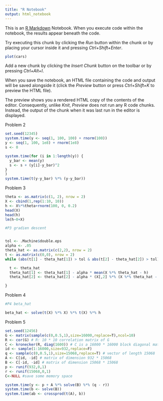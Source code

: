 ```yaml
---
title: "R Notebook"
output: html_notebook
---
```


This is an [R Markdown](http://rmarkdown.rstudio.com) Notebook. When you execute code within the notebook, the results appear beneath the code. 

Try executing this chunk by clicking the *Run* button within the chunk or by placing your cursor inside it and pressing *Ctrl+Shift+Enter*. 

```r
plot(cars)
```

Add a new chunk by clicking the *Insert Chunk* button on the toolbar or by pressing *Ctrl+Alt+I*.

When you save the notebook, an HTML file containing the code and output will be saved alongside it (click the *Preview* button or press *Ctrl+Shift+K* to preview the HTML file).

The preview shows you a rendered HTML copy of the contents of the editor. Consequently, unlike *Knit*, *Preview* does not run any R code chunks. Instead, the output of the chunk when it was last run in the editor is displayed.

Problem 2
```r
set.seed(12345)
system.time(y <- seq(1, 100, 100) + rnorm(100))
y <- seq(1, 100, 1e8) + rnorm(1e8)
s <- 0

system.time(for (i in 1:length(y)) {
  y_bar <- mean(y)
  s <- s + (y[i]-y_bar)^2 
}
)
system.time(t(y-y_bar) %*% (y-y_bar))

```


Problem 3
```r

theta <- as.matrix(c(1, 2), nrow = 2)
X <- cbind(1,rep(1:10, 10))
h <- X%*%theta+rnorm(100, 0, 0.2)
head(X)
head(h)
lm(h~0+X)

#P3 gradien descent


tol <- .Machine$double.eps
alpha <- .05
theta_hat <- as.matrix(c(2,2), nrow = 2)
t <- as.matrix(c(0,0), nrow = 2)
while (abs(t[1] - theta_hat[1]) > tol & abs(t[2] - theta_hat[2]) > tol) {

  t <- theta_hat
  theta_hat[1] <- theta_hat[1] - alpha * mean(X %*% theta_hat - h)
  theta_hat[2] <- theta_hat[2] - alpha * (X[,2] %*% (X %*% theta_hat - h))/(length(X[,2]))

}
```

Problem 4
```r
#P4 beta_hat

beta_hat <- solve(t(X) %*% X) %*% t(X) %*% h


```

Problem 5
```r
set.seed(12456)
G <- matrix(sample(c(0,0.5,1),size=16000,replace=T),ncol=10)
R <- cor(G) # R: 10 * 10 correlation matrix of G
C <- kronecker(R, diag(1600)) # C is a 16000 * 16000 block diagonal matrix
id <- sample(1:16000,size=932,replace=F)
q <- sample(c(0,0.5,1),size=15068,replace=T) # vector of length 15068
A <- C[id, -id] # matrix of dimension 932 * 15068
B <- C[-id, -id] # matrix of dimension 15068 * 15068
p <- runif(932,0,1)
r <- runif(15068,0,1)
C<-NULL #save some memory space

system.time(y <- p + A %*% solve(B) %*% (q - r))
system.time(b <- solve(B))
system.time(ab <- crossprod(t(A), b))
```